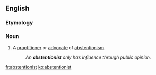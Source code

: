 ==English==

===Etymology===
{{suffix|abstention|ist}}

===Noun===
{{en-noun}}

# A [[practitioner]] or [[advocate]] of [[abstentionism]].
#: ''An '''abstentionist''' only has influence through public opinion.''

[[fr:abstentionist]]
[[ko:abstentionist]]